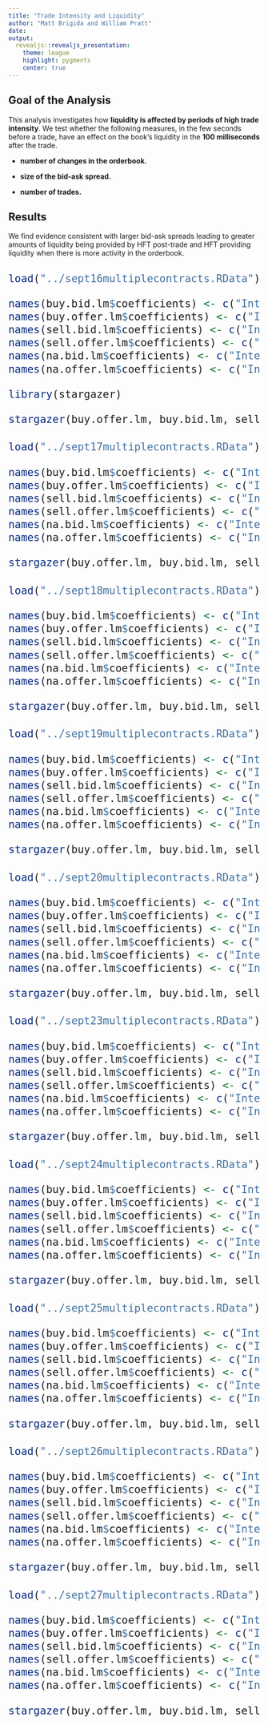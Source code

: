 ```yaml
---
title: "Trade Intensity and Liquidity"
author: "Matt Brigida and William Pratt"
date: 
output:
  revealjs::revealjs_presentation:
    theme: league
    highlight: pygments
    center: true
---
```



## Goal of the Analysis

<p align="left">This analysis investigates how <b class="fragment highlight-green">liquidity is affected by periods of high trade intensity</b>.  We test whether the following measures, in the few seconds before a trade, have an effect on the book's liquidity in the <b class="fragment highlight-green">100 milliseconds</b> after the trade.</p>

-  <b class="fragment highlight-current-blue">number of changes in the orderbook.</b>

-  <b class="fragment highlight-current-blue">size of the bid-ask spread.</b>

-  <b class="fragment highlight-current-blue">number of trades.</b>

## Results

<p align="left">We find evidence consistent with larger bid-ask spreads leading to greater amounts of liquidity being provided by HFT post-trade and HFT providing liquidity when there is more activity in the orderbook.</p>




## 

<font size="5">

```r
load("../sept16multiplecontracts.RData")

names(buy.bid.lm$coefficients) <- c("Intercept", "Number Changes", "Avg. Bid/Offer", "Number Trades")
names(buy.offer.lm$coefficients) <- c("Intercept", "Number Changes", "Avg. Bid/Offer", "Number Trades")
names(sell.bid.lm$coefficients) <- c("Intercept", "Number Changes", "Avg. Bid/Offer", "Number Trades")
names(sell.offer.lm$coefficients) <- c("Intercept", "Number Changes", "Avg. Bid/Offer", "Number Trades")
names(na.bid.lm$coefficients) <- c("Intercept", "Number Changes", "Avg. Bid/Offer", "Number Trades")
names(na.offer.lm$coefficients) <- c("Intercept", "Number Changes", "Avg. Bid/Offer", "Number Trades")

library(stargazer)

stargazer(buy.offer.lm, buy.bid.lm, sell.offer.lm, sell.bid.lm, na.offer.lm, na.bid.lm, covariate.labels = c("Num. Ch.", "Avg. BO", "Num. T"), dep.var.labels = c("Buy/Bid", "Buy/Offer", "Sell/Bid", "Sell/Offer", "NA/Bid", "NA/Offer"), digits = 2, no.space=FALSE, header=FALSE, type='html', omit.stat=c("LL","ser","f"), title = "Regression results for Sept. 16, 2013. The results shown are estimated using an interval of 1 second before the trade, and 100ms after the trade.", font.size="scriptsize", single.row = TRUE, column.sep.width = "1pt")

```
</font>

##
<font size="5">

```r
load("../sept17multiplecontracts.RData")

names(buy.bid.lm$coefficients) <- c("Intercept", "Number Changes", "Avg. Bid/Offer", "Number Trades")
names(buy.offer.lm$coefficients) <- c("Intercept", "Number Changes", "Avg. Bid/Offer", "Number Trades")
names(sell.bid.lm$coefficients) <- c("Intercept", "Number Changes", "Avg. Bid/Offer", "Number Trades")
names(sell.offer.lm$coefficients) <- c("Intercept", "Number Changes", "Avg. Bid/Offer", "Number Trades")
names(na.bid.lm$coefficients) <- c("Intercept", "Number Changes", "Avg. Bid/Offer", "Number Trades")
names(na.offer.lm$coefficients) <- c("Intercept", "Number Changes", "Avg. Bid/Offer", "Number Trades")

stargazer(buy.offer.lm, buy.bid.lm, sell.offer.lm, sell.bid.lm, na.offer.lm, na.bid.lm, covariate.labels = c("Num. Ch.", "Avg. BO", "Num. T"), dep.var.labels = c("Buy/Bid", "Buy/Offer", "Sell/Bid", "Sell/Offer", "NA/Bid", "NA/Offer"), digits = 2, no.space=TRUE, header=FALSE, type='html', omit.stat=c("LL","ser","f"), title = "Regression results for Sept. 17, 2013. The results shown are estimated using an interval of 1 second before the trade, and 100ms after the trade.")

```
</font>

##
<font size="5">

```r
load("../sept18multiplecontracts.RData")

names(buy.bid.lm$coefficients) <- c("Intercept", "Number Changes", "Avg. Bid/Offer", "Number Trades")
names(buy.offer.lm$coefficients) <- c("Intercept", "Number Changes", "Avg. Bid/Offer", "Number Trades")
names(sell.bid.lm$coefficients) <- c("Intercept", "Number Changes", "Avg. Bid/Offer", "Number Trades")
names(sell.offer.lm$coefficients) <- c("Intercept", "Number Changes", "Avg. Bid/Offer", "Number Trades")
names(na.bid.lm$coefficients) <- c("Intercept", "Number Changes", "Avg. Bid/Offer", "Number Trades")
names(na.offer.lm$coefficients) <- c("Intercept", "Number Changes", "Avg. Bid/Offer", "Number Trades")

stargazer(buy.offer.lm, buy.bid.lm, sell.offer.lm, sell.bid.lm, na.offer.lm, na.bid.lm, covariate.labels = c("Num. Ch.", "Avg. BO", "Num. T"), dep.var.labels = c("Buy/Bid", "Buy/Offer", "Sell/Bid", "Sell/Offer", "NA/Bid", "NA/Offer"), digits = 2, no.space=TRUE, header=FALSE, type='html', omit.stat=c("LL","ser","f"), title = "Regression results for Sept. 18, 2013. The results shown are estimated using an interval of 1 second before the trade, and 100ms after the trade.")

```
</font>

##
<font size="5">

```r
load("../sept19multiplecontracts.RData")

names(buy.bid.lm$coefficients) <- c("Intercept", "Number Changes", "Avg. Bid/Offer", "Number Trades")
names(buy.offer.lm$coefficients) <- c("Intercept", "Number Changes", "Avg. Bid/Offer", "Number Trades")
names(sell.bid.lm$coefficients) <- c("Intercept", "Number Changes", "Avg. Bid/Offer", "Number Trades")
names(sell.offer.lm$coefficients) <- c("Intercept", "Number Changes", "Avg. Bid/Offer", "Number Trades")
names(na.bid.lm$coefficients) <- c("Intercept", "Number Changes", "Avg. Bid/Offer", "Number Trades")
names(na.offer.lm$coefficients) <- c("Intercept", "Number Changes", "Avg. Bid/Offer", "Number Trades")

stargazer(buy.offer.lm, buy.bid.lm, sell.offer.lm, sell.bid.lm, na.offer.lm, na.bid.lm, covariate.labels = c("Num. Ch.", "Avg. BO", "Num. T"), dep.var.labels = c("Buy/Bid", "Buy/Offer", "Sell/Bid", "Sell/Offer", "NA/Bid", "NA/Offer"), digits = 2, no.space=TRUE, header=FALSE, type='html', omit.stat=c("LL","ser","f"), title = "Regression results for Sept. 19, 2013. The results shown are estimated using an interval of 1 second before the trade, and 100ms after the trade.")

```
</font>

##
<font size="5">

```r
load("../sept20multiplecontracts.RData")

names(buy.bid.lm$coefficients) <- c("Intercept", "Number Changes", "Avg. Bid/Offer", "Number Trades")
names(buy.offer.lm$coefficients) <- c("Intercept", "Number Changes", "Avg. Bid/Offer", "Number Trades")
names(sell.bid.lm$coefficients) <- c("Intercept", "Number Changes", "Avg. Bid/Offer", "Number Trades")
names(sell.offer.lm$coefficients) <- c("Intercept", "Number Changes", "Avg. Bid/Offer", "Number Trades")
names(na.bid.lm$coefficients) <- c("Intercept", "Number Changes", "Avg. Bid/Offer", "Number Trades")
names(na.offer.lm$coefficients) <- c("Intercept", "Number Changes", "Avg. Bid/Offer", "Number Trades")

stargazer(buy.offer.lm, buy.bid.lm, sell.offer.lm, sell.bid.lm, na.offer.lm, na.bid.lm, covariate.labels = c("Num. Ch.", "Avg. BO", "Num. T"), dep.var.labels = c("Buy/Bid", "Buy/Offer", "Sell/Bid", "Sell/Offer", "NA/Bid", "NA/Offer"), digits = 2, no.space=TRUE, header=FALSE, type='html', omit.stat=c("LL","ser","f"), title = "Regression results for Sept. 20, 2013. The results shown are estimated using an interval of 1 second before the trade, and 100ms after the trade.")

```
</font>

##
<font size="5">

```r
load("../sept23multiplecontracts.RData")

names(buy.bid.lm$coefficients) <- c("Intercept", "Number Changes", "Avg. Bid/Offer", "Number Trades")
names(buy.offer.lm$coefficients) <- c("Intercept", "Number Changes", "Avg. Bid/Offer", "Number Trades")
names(sell.bid.lm$coefficients) <- c("Intercept", "Number Changes", "Avg. Bid/Offer", "Number Trades")
names(sell.offer.lm$coefficients) <- c("Intercept", "Number Changes", "Avg. Bid/Offer", "Number Trades")
names(na.bid.lm$coefficients) <- c("Intercept", "Number Changes", "Avg. Bid/Offer", "Number Trades")
names(na.offer.lm$coefficients) <- c("Intercept", "Number Changes", "Avg. Bid/Offer", "Number Trades")

stargazer(buy.offer.lm, buy.bid.lm, sell.offer.lm, sell.bid.lm, na.offer.lm, na.bid.lm, covariate.labels = c("Num. Ch.", "Avg. BO", "Num. T"), dep.var.labels = c("Buy/Bid", "Buy/Offer", "Sell/Bid", "Sell/Offer", "NA/Bid", "NA/Offer"), digits = 2, no.space=TRUE, header=FALSE, type='html', omit.stat=c("LL","ser","f"), title = "Regression results for Sept. 23, 2013. The results shown are estimated using an interval of 1 second before the trade, and 100ms after the trade.")

```
</font>

##
<font size="5">

```r
load("../sept24multiplecontracts.RData")

names(buy.bid.lm$coefficients) <- c("Intercept", "Number Changes", "Avg. Bid/Offer", "Number Trades")
names(buy.offer.lm$coefficients) <- c("Intercept", "Number Changes", "Avg. Bid/Offer", "Number Trades")
names(sell.bid.lm$coefficients) <- c("Intercept", "Number Changes", "Avg. Bid/Offer", "Number Trades")
names(sell.offer.lm$coefficients) <- c("Intercept", "Number Changes", "Avg. Bid/Offer", "Number Trades")
names(na.bid.lm$coefficients) <- c("Intercept", "Number Changes", "Avg. Bid/Offer", "Number Trades")
names(na.offer.lm$coefficients) <- c("Intercept", "Number Changes", "Avg. Bid/Offer", "Number Trades")

stargazer(buy.offer.lm, buy.bid.lm, sell.offer.lm, sell.bid.lm, na.offer.lm, na.bid.lm, covariate.labels = c("Num. Ch.", "Avg. BO", "Num. T"), dep.var.labels = c("Buy/Bid", "Buy/Offer", "Sell/Bid", "Sell/Offer", "NA/Bid", "NA/Offer"), digits = 2, no.space=TRUE, header=FALSE, type='html', omit.stat=c("LL","ser","f"), title = "Regression results for Sept. 24, 2013. The results shown are estimated using an interval of 1 second before the trade, and 100ms after the trade.")

```
</font>

##
<font size="5">

```r
load("../sept25multiplecontracts.RData")

names(buy.bid.lm$coefficients) <- c("Intercept", "Number Changes", "Avg. Bid/Offer", "Number Trades")
names(buy.offer.lm$coefficients) <- c("Intercept", "Number Changes", "Avg. Bid/Offer", "Number Trades")
names(sell.bid.lm$coefficients) <- c("Intercept", "Number Changes", "Avg. Bid/Offer", "Number Trades")
names(sell.offer.lm$coefficients) <- c("Intercept", "Number Changes", "Avg. Bid/Offer", "Number Trades")
names(na.bid.lm$coefficients) <- c("Intercept", "Number Changes", "Avg. Bid/Offer", "Number Trades")
names(na.offer.lm$coefficients) <- c("Intercept", "Number Changes", "Avg. Bid/Offer", "Number Trades")

stargazer(buy.offer.lm, buy.bid.lm, sell.offer.lm, sell.bid.lm, na.offer.lm, na.bid.lm, covariate.labels = c("Num. Ch.", "Avg. BO", "Num. T"), dep.var.labels = c("Buy/Bid", "Buy/Offer", "Sell/Bid", "Sell/Offer", "NA/Bid", "NA/Offer"), digits = 2, no.space=TRUE, header=FALSE, type='html', omit.stat=c("LL","ser","f"), title = "Regression results for Sept. 25, 2013. The results shown are estimated using an interval of 1 second before the trade, and 100ms after the trade.")

```
</font>

##
<font size="5">

```r
load("../sept26multiplecontracts.RData")

names(buy.bid.lm$coefficients) <- c("Intercept", "Number Changes", "Avg. Bid/Offer", "Number Trades")
names(buy.offer.lm$coefficients) <- c("Intercept", "Number Changes", "Avg. Bid/Offer", "Number Trades")
names(sell.bid.lm$coefficients) <- c("Intercept", "Number Changes", "Avg. Bid/Offer", "Number Trades")
names(sell.offer.lm$coefficients) <- c("Intercept", "Number Changes", "Avg. Bid/Offer", "Number Trades")
names(na.bid.lm$coefficients) <- c("Intercept", "Number Changes", "Avg. Bid/Offer", "Number Trades")
names(na.offer.lm$coefficients) <- c("Intercept", "Number Changes", "Avg. Bid/Offer", "Number Trades")

stargazer(buy.offer.lm, buy.bid.lm, sell.offer.lm, sell.bid.lm, na.offer.lm, na.bid.lm, covariate.labels = c("Num. Ch.", "Avg. BO", "Num. T"), dep.var.labels = c("Buy/Bid", "Buy/Offer", "Sell/Bid", "Sell/Offer", "NA/Bid", "NA/Offer"), digits = 2, no.space=TRUE, header=FALSE, type='html', omit.stat=c("LL","ser","f"), title = "Regression results for Sept. 26, 2013. The results shown are estimated using an interval of 1 second before the trade, and 100ms after the trade.")
```
</font>

##
<font size="5">

```r
load("../sept27multiplecontracts.RData")

names(buy.bid.lm$coefficients) <- c("Intercept", "Number Changes", "Avg. Bid/Offer", "Number Trades")
names(buy.offer.lm$coefficients) <- c("Intercept", "Number Changes", "Avg. Bid/Offer", "Number Trades")
names(sell.bid.lm$coefficients) <- c("Intercept", "Number Changes", "Avg. Bid/Offer", "Number Trades")
names(sell.offer.lm$coefficients) <- c("Intercept", "Number Changes", "Avg. Bid/Offer", "Number Trades")
names(na.bid.lm$coefficients) <- c("Intercept", "Number Changes", "Avg. Bid/Offer", "Number Trades")
names(na.offer.lm$coefficients) <- c("Intercept", "Number Changes", "Avg. Bid/Offer", "Number Trades")

stargazer(buy.offer.lm, buy.bid.lm, sell.offer.lm, sell.bid.lm, na.offer.lm, na.bid.lm, covariate.labels = c("Num. Ch.", "Avg. BO", "Num. T"), dep.var.labels = c("Buy/Bid", "Buy/Offer", "Sell/Bid", "Sell/Offer", "NA/Bid", "NA/Offer"), digits = 2, no.space=TRUE, header=FALSE, type='html', omit.stat=c("LL","ser","f"), title = "Regression results for Sept. 27, 2013. The results shown are estimated using an interval of 1 second before the trade, and 100ms after the trade.")
```

</font>
